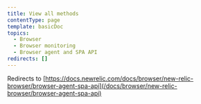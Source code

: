 ```yaml
---
title: View all methods
contentType: page
template: basicDoc
topics:
  - Browser
  - Browser monitoring
  - Browser agent and SPA API
redirects: []
---
```


Redirects to [https://docs.newrelic.com/docs/browser/new-relic-browser/browser-agent-spa-api](/docs/browser/new-relic-browser/browser-agent-spa-api)
